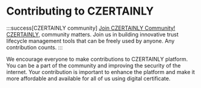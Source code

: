 
# Contributing to CZERTAINLY

:::success[CZERTAINLY community]
[Join CZERTAINLY Community! CZERTAINLY](https://www.czertainly.com/community/), community matters. Join us in building innovative trust lifecycle management tools that can be freely used by anyone. Any contribution counts.
:::

We encourage everyone to make contributions to CZERTAINLY platform. You can be a part of the community and improving the security of the internet. Your contribution is important to enhance the platform and make it more affordable and available for all of us using digital certificate.

<DocCardList/>